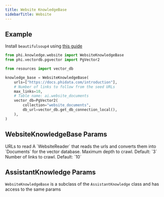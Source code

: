 ```yaml
---
title: Website KnowledgeBase
sidebarTitle: Website
---
```


## Example

<Note>

Install `beautifulsoup4` using [this guide](/how-to/install)

</Note>

```python knowledge_base.py
from phi.knowledge.website import WebsiteKnowledgeBase
from phi.vectordb.pgvector import PgVector2

from resources import vector_db

knowledge_base = WebsiteKnowledgeBase(
    urls=["https://docs.phidata.com/introduction"],
    # Number of links to follow from the seed URLs
    max_links=10,
    # Table name: ai.website_documents
    vector_db=PgVector2(
        collection="website_documents",
        db_url=vector_db.get_db_connection_local(),
    ),
)
```

## WebsiteKnowledgeBase Params

<ResponseField name="urls" type="List[str]">
  URLs to read
</ResponseField>
<ResponseField name="reader" type="WebsiteReader">
  A `WebsiteReader` that reads the urls and converts them into `Documents` for
  the vector database.
</ResponseField>
<ResponseField name="max_depth" type="int">
  Maximum depth to crawl. Default: `3`
</ResponseField>
<ResponseField name="max_links" type="int">
  Number of links to crawl. Default: `10`
</ResponseField>

## AssistantKnowledge Params

`WebsiteKnowledgeBase` is a subclass of the `AssistantKnowledge` class and has access to the same params

<Snippet file="kb-base-reference.mdx" />
